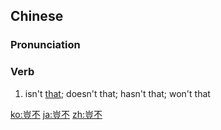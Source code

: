 {{also|岂不}}
==Chinese==
{{zh-forms|s=岂不}}

===Pronunciation===
{{zh-pron
|m=qǐ不
|c=hei2 bat1
|cat=v
}}

===Verb===
{{zh-verb}}

# {{lb|zh|Advanced Mandarin}} isn't [[that]]; doesn't that; hasn't that; won't that

[[ko:豈不]]
[[ja:豈不]]
[[zh:豈不]]